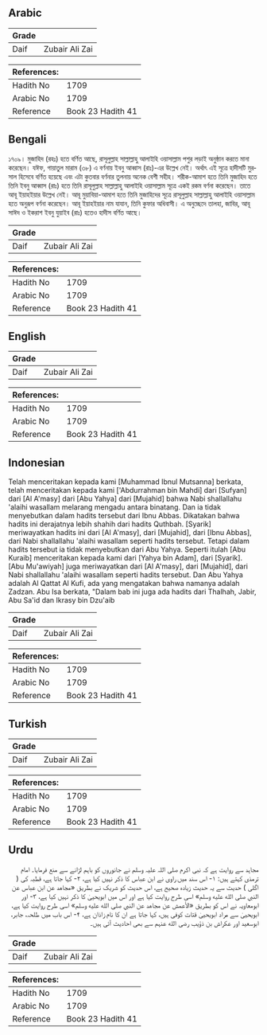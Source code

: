 ## Arabic


<div dir="rtl" lang="ar" style={{fontSize:'larger',backgroundColor:'#f8f9fa',padding:20}}>

</div>
<div style={{backgroundColor:'#f8f9fa',padding:20, marginBottom: 10}}><table> <thead> <tr> <th>Grade</th> <th></th> </tr> </thead> <tbody> <tr><td>Daif</td><td>Zubair Ali Zai</td></tr></tbody></table><table> <thead> <tr> <th>References:</th> <th></th> </tr> </thead> <tbody><tr><td>Hadith No</td><td>1709</td></tr><tr><td>Arabic No</td><td>1709</td></tr><tr><td>Reference</td><td>Book 23 Hadith 41</td></tr></tbody></table></div>

## Bengali


<div dir="ltr" lang="bn" style={{fontSize:'larger',backgroundColor:'#f8f9fa',padding:20}}>
১৭০৯। মুজাহিদ (রহঃ) হতে বর্ণিত আছে, রাসূলুল্লাহ সাল্লাল্লাহু আলাইহি ওয়াসাল্লাম পশুর লড়াই অনুষ্ঠান করতে মানা করেছেন। যঈফ, গায়াতুল মারাম (৩৮) এ বর্ণনায় ইবনু আব্বাস (রাঃ)-এর উল্লেখ নেই। অর্থাৎ এই সূত্রে হাদীসটি মুরসাল হিসেবে বর্ণিত হয়েছে এবং এটা কুতবার বর্ণনার তুলনায় অনেক বেশী সহীহ। শরীক-আমাশ হতে তিনি মুজাহিদ হতে তিনি ইবনু আব্বাস (রাঃ) হতে তিনি রাসূলুল্লাহ সাল্লাল্লাহু আলাইহি ওয়াসাল্লাম সূত্রে একই রকম বর্ণনা করেছেন। তাতে আবূ ইয়াহইয়ার উল্লেখ নেই। আবূ মুয়াবিয়া-আমাশ হতে তিনি মুজাহিদের সূত্রে রাসূলুল্লাহ সাল্লাল্লাহু আলাইহি ওয়াসাল্লাম হতে অনুরূপ বর্ণনা করেছেন। আবূ ইয়াহইয়ার নাম যাযান, তিনি কুফার অধিবাসী। এ অনুচ্ছেদে তালহা, জাবির, আবূ সাঈদ ও ইকরাশ ইবনু যুয়াইব (রাঃ) হতেও হাদীস বর্ণিত আছে।
</div>
<div style={{backgroundColor:'#f8f9fa',padding:20, marginBottom: 10}}><table> <thead> <tr> <th>Grade</th> <th></th> </tr> </thead> <tbody> <tr><td>Daif</td><td>Zubair Ali Zai</td></tr></tbody></table><table> <thead> <tr> <th>References:</th> <th></th> </tr> </thead> <tbody><tr><td>Hadith No</td><td>1709</td></tr><tr><td>Arabic No</td><td>1709</td></tr><tr><td>Reference</td><td>Book 23 Hadith 41</td></tr></tbody></table></div>

## English


<div dir="ltr" lang="en" style={{fontSize:'larger',backgroundColor:'#f8f9fa',padding:20}}>

</div>
<div style={{backgroundColor:'#f8f9fa',padding:20, marginBottom: 10}}><table> <thead> <tr> <th>Grade</th> <th></th> </tr> </thead> <tbody> <tr><td>Daif</td><td>Zubair Ali Zai</td></tr></tbody></table><table> <thead> <tr> <th>References:</th> <th></th> </tr> </thead> <tbody><tr><td>Hadith No</td><td>1709</td></tr><tr><td>Arabic No</td><td>1709</td></tr><tr><td>Reference</td><td>Book 23 Hadith 41</td></tr></tbody></table></div>

## Indonesian


<div dir="ltr" lang="id" style={{fontSize:'larger',backgroundColor:'#f8f9fa',padding:20}}>
Telah menceritakan kepada kami [Muhammad Ibnul Mutsanna] berkata, telah menceritakan kepada kami ['Abdurrahman bin Mahdi] dari [Sufyan] dari [Al A'masy] dari [Abu Yahya] dari [Mujahid] bahwa Nabi shallallahu 'alaihi wasallam melarang mengadu antara binatang. Dan ia tidak menyebutkan dalam hadits tersebut dari Ibnu Abbas. Dikatakan bahwa hadits ini derajatnya lebih shahih dari hadits Quthbah. [Syarik] meriwayatkan hadits ini dari [Al A'masy], dari [Mujahid], dari [Ibnu Abbas], dari Nabi shallallahu 'alaihi wasallam seperti hadits tersebut. Tetapi dalam hadits tersebut ia tidak menyebutkan dari Abu Yahya. Seperti itulah [Abu Kuraib] menceritakan kepada kami dari [Yahya bin Adam], dari [Syarik]. [Abu Mu'awiyah] juga meriwayatkan dari [Al A'masy], dari [Mujahid], dari Nabi shallallahu 'alaihi wasallam seperti hadits tersebut. Dan Abu Yahya adalah Al Qattat Al Kufi, ada yang mengatakan bahwa namanya adalah Zadzan. Abu Isa berkata, "Dalam bab ini juga ada hadits dari Thalhah, Jabir, Abu Sa'id dan Ikrasy bin Dzu'aib
</div>
<div style={{backgroundColor:'#f8f9fa',padding:20, marginBottom: 10}}><table> <thead> <tr> <th>Grade</th> <th></th> </tr> </thead> <tbody> <tr><td>Daif</td><td>Zubair Ali Zai</td></tr></tbody></table><table> <thead> <tr> <th>References:</th> <th></th> </tr> </thead> <tbody><tr><td>Hadith No</td><td>1709</td></tr><tr><td>Arabic No</td><td>1709</td></tr><tr><td>Reference</td><td>Book 23 Hadith 41</td></tr></tbody></table></div>

## Turkish


<div dir="ltr" lang="tr" style={{fontSize:'larger',backgroundColor:'#f8f9fa',padding:20}}>

</div>
<div style={{backgroundColor:'#f8f9fa',padding:20, marginBottom: 10}}><table> <thead> <tr> <th>Grade</th> <th></th> </tr> </thead> <tbody> <tr><td>Daif</td><td>Zubair Ali Zai</td></tr></tbody></table><table> <thead> <tr> <th>References:</th> <th></th> </tr> </thead> <tbody><tr><td>Hadith No</td><td>1709</td></tr><tr><td>Arabic No</td><td>1709</td></tr><tr><td>Reference</td><td>Book 23 Hadith 41</td></tr></tbody></table></div>

## Urdu


<div dir="rtl" lang="ur" style={{fontSize:'larger',backgroundColor:'#f8f9fa',padding:20}}>
مجاہد سے روایت ہے کہ نبی اکرم صلی اللہ علیہ وسلم نے جانوروں کو باہم لڑانے سے منع فرمایا۔ امام ترمذی کہتے ہیں: ۱- اس سند میں راوی نے ابن عباس کا ذکر نہیں کیا ہے، ۲- کہا جاتا ہے، قطبہ کی ( اگلی ) حدیث سے یہ حدیث زیادہ صحیح ہے، اس حدیث کو شریک نے بطریق «مجاهد عن ابن عباس عن النبي صلى الله عليه وسلم» اسی طرح روایت کیا ہے اور اس میں ابویحییٰ کا ذکر نہیں کیا ہے، ۳- اور ابومعاویہ نے اس کو بطریق «الأعمش عن مجاهد عن النبي صلى الله عليه وسلم» اسی طرح روایت کیا ہے، ابویحییٰ سے مراد ابویحییٰ قتات کوفی ہیں، کہا جاتا ہے ان کا نام زاذان ہے، ۴- اس باب میں طلحہ، جابر، ابوسعید اور عکراش بن ذؤیب رضی الله عنہم سے بھی احادیث آئی ہیں۔
</div>
<div style={{backgroundColor:'#f8f9fa',padding:20, marginBottom: 10}}><table> <thead> <tr> <th>Grade</th> <th></th> </tr> </thead> <tbody> <tr><td>Daif</td><td>Zubair Ali Zai</td></tr></tbody></table><table> <thead> <tr> <th>References:</th> <th></th> </tr> </thead> <tbody><tr><td>Hadith No</td><td>1709</td></tr><tr><td>Arabic No</td><td>1709</td></tr><tr><td>Reference</td><td>Book 23 Hadith 41</td></tr></tbody></table></div>